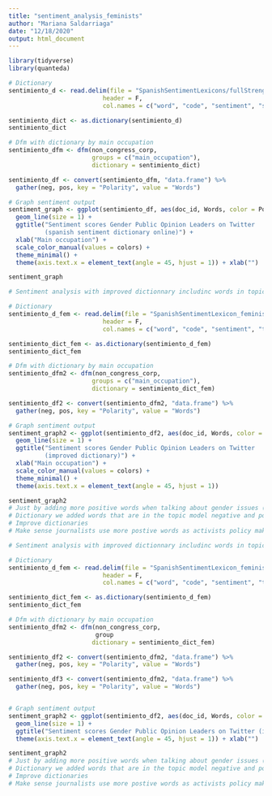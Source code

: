 ```yaml
---
title: "sentiment_analysis_feminists"
author: "Mariana Saldarriaga"
date: "12/18/2020"
output: html_document
---
```


```r
library(tidyverse)
library(quanteda)

# Dictionary 
sentimiento_d <- read.delim(file = "SpanishSentimentLexicons/fullStrengthLexicon.txt",
                          header = F,
                          col.names = c("word", "code", "sentiment", "score2"))

sentimiento_dict <- as.dictionary(sentimiento_d)
sentimiento_dict

# Dfm with dictionary by main occupation
sentimiento_dfm <- dfm(non_congress_corp,
                       groups = c("main_occupation"), 
                       dictionary = sentimiento_dict)

sentimiento_df <- convert(sentimiento_dfm, "data.frame") %>%
  gather(neg, pos, key = "Polarity", value = "Words")

# Graph sentiment output
sentiment_graph <- ggplot(sentimiento_df, aes(doc_id, Words, color = Polarity, group = Polarity)) +
  geom_line(size = 1) +
  ggtitle("Sentiment scores Gender Public Opinion Leaders on Twitter 
          (spanish sentiment dictionary online)") +
  xlab("Main occupation") +
  scale_color_manual(values = colors) +
  theme_minimal() +
  theme(axis.text.x = element_text(angle = 45, hjust = 1)) + xlab("")

sentiment_graph
```


```r
# Sentiment analysis with improved dictionnary includinc words in topic models. 

# Dictionary 
sentimiento_d_fem <- read.delim(file = "SpanishSentimentLexicon_feminist_discourse_v4.txt",
                          header = F,
                          col.names = c("word", "code", "sentiment", "topic"))

sentimiento_dict_fem <- as.dictionary(sentimiento_d_fem)
sentimiento_dict_fem

# Dfm with dictionary by main occupation
sentimiento_dfm2 <- dfm(non_congress_corp,
                       groups = c("main_occupation"), 
                       dictionary = sentimiento_dict_fem)

sentimiento_df2 <- convert(sentimiento_dfm2, "data.frame") %>%
  gather(neg, pos, key = "Polarity", value = "Words")

# Graph sentiment output
sentiment_graph2 <- ggplot(sentimiento_df2, aes(doc_id, Words, color = Polarity, group = Polarity)) +
  geom_line(size = 1) +
  ggtitle("Sentiment scores Gender Public Opinion Leaders on Twitter 
          (improved dictionary)") +
  xlab("Main occupation") +
  scale_color_manual(values = colors) +
  theme_minimal() +
  theme(axis.text.x = element_text(angle = 45, hjust = 1))

sentiment_graph2
# Just by adding more positive words when talking about gender issues (old dictionary 456 to 504) the amount of positive words increase significantly. 
# Dictionary we added words that are in the topic model negative and positive, althought more positive. 
# Improve dictionaries
# Make sense journalists use more postive words as activists policy maker, and writers. 
```

```r
# Sentiment analysis with improved dictionnary includinc words in topic models. 

# Dictionary 
sentimiento_d_fem <- read.delim(file = "SpanishSentimentLexicon_feminist_discourse_v4.txt",
                          header = F,
                          col.names = c("word", "code", "sentiment", "topic"))

sentimiento_dict_fem <- as.dictionary(sentimiento_d_fem)
sentimiento_dict_fem

# Dfm with dictionary by main occupation
sentimiento_dfm2 <- dfm(non_congress_corp,
                        group
                       dictionary = sentimiento_dict_fem)

sentimiento_df2 <- convert(sentimiento_dfm2, "data.frame") %>%
  gather(neg, pos, key = "Polarity", value = "Words")

sentimiento_df3 <- convert(sentimiento_dfm2, "data.frame") %>%
  gather(neg, pos, key = "Polarity", value = "Words")


# Graph sentiment output
sentiment_graph2 <- ggplot(sentimiento_df2, aes(doc_id, Words, color = Polarity, group = Polarity)) +
  geom_line(size = 1) +
  ggtitle("Sentiment scores Gender Public Opinion Leaders on Twitter (improved dictionary)") + xlab("Main occupation") +
  theme(axis.text.x = element_text(angle = 45, hjust = 1)) + xlab("")

sentiment_graph2
# Just by adding more positive words when talking about gender issues (old dictionary 456 to 504) the amount of positive words increase significantly. 
# Dictionary we added words that are in the topic model negative and positive, althought more positive. 
# Improve dictionaries
# Make sense journalists use more postive words as activists policy maker, and writers. 
```
